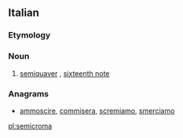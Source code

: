 ==Italian==

===Etymology===
{{prefix|semi|croma|lang=it}}

===Noun===
{{it-noun|f}}

# {{context|music|lang=it}} [[semiquaver]] {{qualifier|British}}, [[sixteenth note]] {{qualifier|US}}

===Anagrams===
* [[ammoscire#Italian|ammoscire]], [[commisera#Italian|commisera]], [[scremiamo#Italian|scremiamo]], [[smerciamo#Italian|smerciamo]]

[[pl:semicroma]]